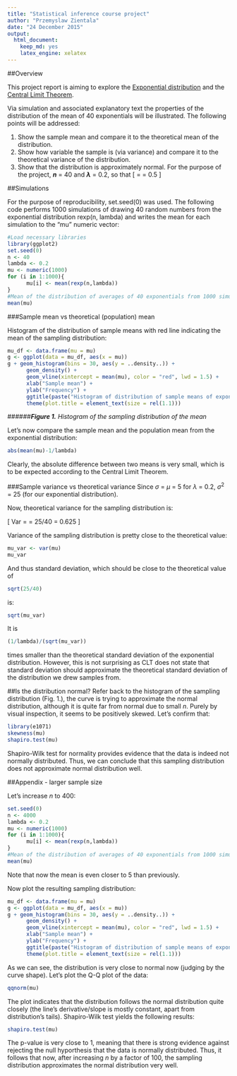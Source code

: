 ```yaml
---
title: "Statistical inference course project"
author: "Przemyslaw Zientala"
date: "24 December 2015"
output:
  html_document:
    keep_md: yes
    latex_engine: xelatex
---
```

##Overview

This project report is aiming to explore the [Exponential distribution]("https://en.wikipedia.org/wiki/Exponential_distribution") and the [Central Limit Theorem]("https://en.wikipedia.org/wiki/Central_limit_theorem#Central_limit_theorems_for_independent_sequences").

Via simulation and associated explanatory text the properties of the distribution of the mean of 40 exponentials will be illustrated. The following points will be addressed:

1. Show the sample mean and compare it to the theoretical mean of the distribution.
2. Show how variable the sample is (via variance) and compare it to the theoretical variance of the distribution.
3. Show that the distribution is approximately normal. For the purpose of the project, **$n$** = 40 and **$\lambda$** = 0.2, so that 
\[ 
\mu = \frac{1}{\lambda} = 0.5 
\]

##Simulations

For the purpose of reproducibility, set.seed(0) was used. The following code performs 1000 simulations of drawing 40 random numbers from the exponential distribution rexp(n, lambda) and writes the mean for each simulation to the "mu" numeric vector:

```r
#Load necessary libraries
library(ggplot2)
set.seed(0)
n <- 40
lambda <- 0.2
mu <- numeric(1000)
for (i in 1:1000){
      mu[i] <- mean(rexp(n,lambda))
}
#Mean of the distribution of averages of 40 exponentials from 1000 simulations:
mean(mu)
```

###Sample mean vs theoretical (population) mean

Histogram of the distribution of sample means with red line indicating the mean of the sampling distribution:

```r
mu_df <- data.frame(mu = mu)
g <- ggplot(data = mu_df, aes(x = mu))
g + geom_histogram(bins = 30, aes(y = ..density..)) + 
      geom_density() + 
      geom_vline(xintercept = mean(mu), color = "red", lwd = 1.5) + 
      xlab("Sample mean") + 
      ylab("Frequency") + 
      ggtitle(paste("Histogram of distribution of sample means of exponential distribution for n =", n)) + 
      theme(plot.title = element_text(size = rel(1.1)))

```

######**_Figure 1._** *Histogram of the sampling distribution of the mean*


Let's now compare the sample mean and the population mean from the exponential distribution:

```r
abs(mean(mu)-1/lambda)
```

Clearly, the absolute difference between two means is very small, which is to be expected according to the Central Limit Theorem.

###Sample variance vs theoretical variance
Since $\sigma$ = $\mu$ = 5 for $\lambda$ = 0.2, $\sigma^2$ = 25 (for our exponential distribution).

Now, theoretical variance for the sampling distribution is: 

\[ 
Var = \frac{\sigma^2}{n}  = 25/40 = 0.625
\]

Variance of the sampling distribution is pretty close to the theoretical value:

```r
mu_var <- var(mu)
mu_var
```

And thus standard deviation, which should be close to the theoretical value of 

```r
sqrt(25/40)
```

is:

```r
sqrt(mu_var)
```

It is

```r
(1/lambda)/(sqrt(mu_var))
```

times smaller than the theoretical standard deviation of the exponential distribution. However, this is not surprising as CLT does not state that standard deviation should approximate the theoretical standard deviation of the distribution we drew samples from.

##Is the distribution normal?
Refer back to the histogram of the sampling distribution (Fig. 1.), the curve is trying to approximate the normal distribution, although it is quite far from normal due to small $n$. Purely by visual inspection, it seems to be positively skewed. Let's confirm that:

```r
library(e1071)
skewness(mu)
shapiro.test(mu)
```

Shapiro-Wilk test for normality provides evidence that the data is indeed not normally distributed. Thus, we can conclude that this sampling distribution does not approximate normal distribution well.

##Appendix - larger sample size

Let's increase $n$ to 400:

```r
set.seed(0)
n <- 4000
lambda <- 0.2
mu <- numeric(1000)
for (i in 1:1000){
      mu[i] <- mean(rexp(n,lambda))
}
#Mean of the distribution of averages of 40 exponentials from 1000 simulations:
mean(mu)
```

Note that now the mean is even closer to 5 than previously.

Now plot the resulting sampling distribution:
```r
mu_df <- data.frame(mu = mu)
g <- ggplot(data = mu_df, aes(x = mu))
g + geom_histogram(bins = 30, aes(y = ..density..)) + 
      geom_density() + 
      geom_vline(xintercept = mean(mu), color = "red", lwd = 1.5) + 
      xlab("Sample mean") + 
      ylab("Frequency") + 
      ggtitle(paste("Histogram of distribution of sample means of exponential distribution for n =", n)) + 
      theme(plot.title = element_text(size = rel(1.1)))

```

As we can see, the distribution is very close to normal now (judging by the curve shape). Let's plot the Q-Q plot of the data:

```r
qqnorm(mu)
```

The plot indicates that the distribution follows the normal distribution quite closely (the line's derivative/slope is mostly constant, apart from distribution's tails). Shapiro-Wilk test yields the following results:

```r
shapiro.test(mu)
```

The p-value is very close to 1, meaning that there is strong evidence against rejecting the null hyporthesis that the data is normally distributed. Thus, it follows that now, after increasing $n$ by a factor of 100, the sampling distribution approximates the normal distribution very well.